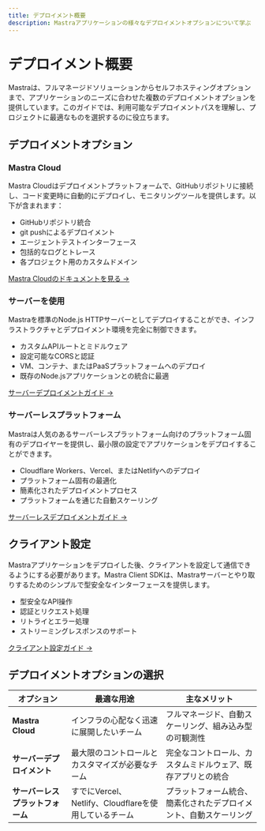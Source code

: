 ---
title: デプロイメント概要
description: Mastraアプリケーションの様々なデプロイメントオプションについて学ぶ
---

# デプロイメント概要

Mastraは、フルマネージドソリューションからセルフホスティングオプションまで、アプリケーションのニーズに合わせた複数のデプロイメントオプションを提供しています。このガイドでは、利用可能なデプロイメントパスを理解し、プロジェクトに最適なものを選択するのに役立ちます。

## デプロイメントオプション

### Mastra Cloud

Mastra Cloudはデプロイメントプラットフォームで、GitHubリポジトリに接続し、コード変更時に自動的にデプロイし、モニタリングツールを提供します。以下が含まれます：

- GitHubリポジトリ統合
- git pushによるデプロイメント
- エージェントテストインターフェース
- 包括的なログとトレース
- 各プロジェクト用のカスタムドメイン

[Mastra Cloudのドキュメントを見る →](/docs/mastra-cloud/overview)

### サーバーを使用

Mastraを標準のNode.js HTTPサーバーとしてデプロイすることができ、インフラストラクチャとデプロイメント環境を完全に制御できます。

- カスタムAPIルートとミドルウェア
- 設定可能なCORSと認証
- VM、コンテナ、またはPaaSプラットフォームへのデプロイ
- 既存のNode.jsアプリケーションとの統合に最適

[サーバーデプロイメントガイド →](/docs/deployment/server)

### サーバーレスプラットフォーム

Mastraは人気のあるサーバーレスプラットフォーム向けのプラットフォーム固有のデプロイヤーを提供し、最小限の設定でアプリケーションをデプロイすることができます。

- Cloudflare Workers、Vercel、またはNetlifyへのデプロイ
- プラットフォーム固有の最適化
- 簡素化されたデプロイメントプロセス
- プラットフォームを通じた自動スケーリング

[サーバーレスデプロイメントガイド →](/docs/deployment/deployment)

## クライアント設定

Mastraアプリケーションをデプロイした後、クライアントを設定して通信できるようにする必要があります。Mastra Client SDKは、Mastraサーバーとやり取りするためのシンプルで型安全なインターフェースを提供します。

- 型安全なAPI操作
- 認証とリクエスト処理
- リトライとエラー処理
- ストリーミングレスポンスのサポート

[クライアント設定ガイド →](/docs/deployment/client)

## デプロイメントオプションの選択

| オプション                       | 最適な用途                                            | 主なメリット                                                       |
| -------------------------------- | ----------------------------------------------------- | ------------------------------------------------------------------ |
| **Mastra Cloud**                 | インフラの心配なく迅速に展開したいチーム              | フルマネージド、自動スケーリング、組み込み型の可観測性             |
| **サーバーデプロイメント**       | 最大限のコントロールとカスタマイズが必要なチーム      | 完全なコントロール、カスタムミドルウェア、既存アプリとの統合       |
| **サーバーレスプラットフォーム** | すでにVercel、Netlify、Cloudflareを使用しているチーム | プラットフォーム統合、簡素化されたデプロイメント、自動スケーリング |
